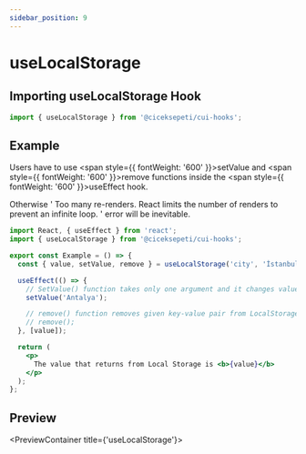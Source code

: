 ```yaml
---
sidebar_position: 9
---
```



# useLocalStorage

## Importing useLocalStorage Hook

```jsx
import { useLocalStorage } from '@ciceksepeti/cui-hooks';
```

## Example

<AdmonitionContainer type='caution'>

Users have to use <span style={{ fontWeight: '600' }}>setValue</span> and <span style={{ fontWeight: '600' }}>remove</span> functions inside the <span style={{ fontWeight: '600' }}>useEffect</span> hook.

Otherwise ' Too many re-renders. React limits the number of renders to prevent an infinite loop. ' error will be inevitable.

</AdmonitionContainer>

```jsx
import React, { useEffect } from 'react';
import { useLocalStorage } from '@ciceksepeti/cui-hooks';

export const Example = () => {
  const { value, setValue, remove } = useLocalStorage('city', 'İstanbul');

  useEffect(() => {
    // SetValue() function takes only one argument and it changes value of given key property
    setValue('Antalya');

    // remove() function removes given key-value pair from LocalStorage
    // remove();
  }, [value]);

  return (
    <p>
      The value that returns from Local Storage is <b>{value}</b>
    </p>
  );
};
```

## Preview

<PreviewContainer title={'useLocalStorage'}>
  <LocalStorage />
</PreviewContainer>
